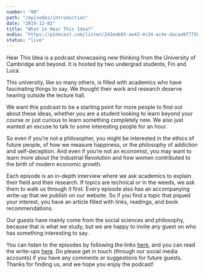 ```yaml
---
number: "00"
path: "/episodes/introduction"
date: "2019-12-02"
title: "What is Hear This Idea?"
audio: "https://pinecast.com/listen/243eab03-ae42-4c34-ac4e-dacaa9f77581.mp3"
status: "live"
---
```

Hear This Idea is a podcast showcasing new thinking from the University of Cambridge and beyond. It is hosted by two undergrad students, Fin and Luca.

This university, like so many others, is filled with academics who have fascinating things to say. We thought their work and research deserve hearing outside the lecture hall.

We want this podcast to be a starting point for more people to find out about these ideas, whether you are a student looking to learn beyond your course or just curious to learn something completely new. We also just wanted an excuse to talk to some interesting people for an hour.

So even if you’re not a philosopher, you might be interested in the ethics of future people, of how we measure happiness, or the philosophy of addiction and self-deception. And even if you’re not an economist, you may want to learn more about the Industrial Revolution and how women contributed to the birth of modern economic growth.

Each episode is an in-depth interview where we ask academics to explain their field and their research. If topics are technical or in the weeds, we ask them to walk us through it first. Every episode also has an accompanying write-up that we publish on our website. So if you find a topic that piqued your interest, you have an article filled with links, readings, and book recommendations.

Our guests have mainly come from the social sciences and philosophy, because that is what we study, but we are happy to invite any guest on who has something interesting to say.

You can listen to the episodes by following the links [here](https://hearthisidea.com/), and you can read the write-ups [here](https://hearthisidea.com/episodes). Do please get in touch (through our social media accounts) if you have any comments or suggestions for future guests. Thanks for finding us, and we hope you enjoy the podcast!

